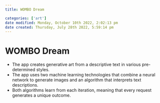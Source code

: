 ```yaml
---
title: WOMBO Dream

categories: ['art']
date modified: Monday, October 10th 2022, 2:02:13 pm
date created: Thursday, July 28th 2022, 5:59:14 pm
---
```


# WOMBO Dream
- The app creates generative art from a descriptive text in various pre-determined styles.
- The app uses two machine learning technologies that combine a neural network to generate images and an algorithm that interprets text descriptions.
- Both algorithms learn from each iteration, meaning that every request generates a unique outcome.



